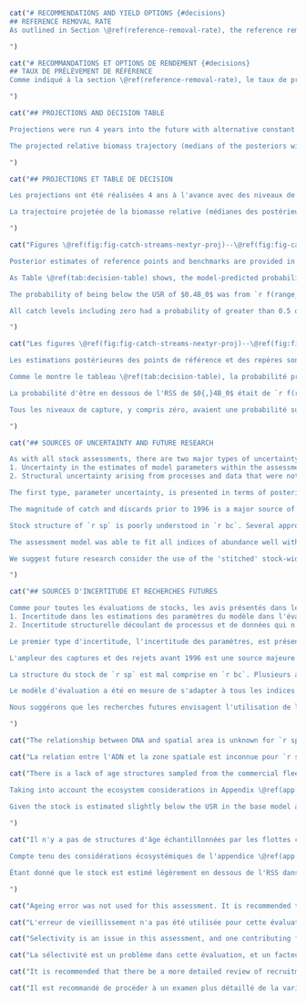 ```r
cat("# RECOMMENDATIONS AND YIELD OPTIONS {#decisions}
## REFERENCE REMOVAL RATE
As outlined in Section \@ref(reference-removal-rate), the reference removal rate was calculated as the amount of constant catch taken each year for the long term to bring the relative spawning biomass to $0.4B_0$. The long-term annual catch calculated was `r f(f_bo_40$catch * 1000)` t. Table \@ref(tab:rate-table) gives the values including the associated instantaneous fishing mortality and annual exploitation rate values.

")
```

```r
cat("# RECOMMANDATIONS ET OPTIONS DE RENDEMENT {#decisions}
## TAUX DE PRÉLÈVEMENT DE RÉFÉRENCE
Comme indiqué à la section \@ref(reference-removal-rate), le taux de prélèvement de référence a été calculé comme la quantité de capture constante prélevée chaque année à long terme pour amener la biomasse reproductrice relative à $0,4B_0$. La capture annuelle à long terme calculée était `r f(f_bo_40$catch * 1000)` t. Le tableau \@ref(tab:rate-table) donne les valeurs, y compris les valeurs associées de mortalité par pêche instantanée et de taux d'exploitation annuel.

")
```

```r
cat("## PROJECTIONS AND DECISION TABLE

Projections were run 4 years into the future with alternative constant catch levels ranging from `r f(min(base_model$proj$tac.vec * 1000))` to `r f(max(base_model$proj$tac.vec * 1000))` t in 1,000 t increments for the years `r assess_yr`--`r assess_yr + base_model$proj$num.projyrs`. Projected log recruitment deviations in the years `r assess_yr`--`r assess_yr + base_model$proj$num.projyrs` were drawn randomly with replacement from the estimated 2010--2019 deviations (omitting the poorly estimated 2020 and 2021 deviations).

The projected relative biomass trajectory (medians of the posteriors with 95% CI) and a closeup view of it are shown in Figures \@ref(fig:fig-rel-biomass-proj) and \@ref(fig:fig-rel-biomass-proj-closeup) respectively. The 95% CI in the trajectory becomes larger the further into the future the projections are run. Using 10,000 t catch in 2024 as an example, the 95% CI for the 2025 biomass spans from `r f(lo_uncert_2025_catch_10, 3)` to `r f(hi_uncert_2025_catch_10, 3)`, which represents a range of `r f(diff_uncert_2025_catch_10, 3)`. This is almost twice the size of the difference between the USR and the LRP (0.2). The large amount of uncertainty should be taken into account when evaluating these projections.

")
```

```r
cat("## PROJECTIONS ET TABLE DE DÉCISION

Les projections ont été réalisées 4 ans à l'avance avec des niveaux de capture constants alternatifs allant de `r f(min(base_model$proj$tac.vec * 1000))` à `r f(max(base_model$proj$tac.vec * 1000))` t par incréments de 1 000 t pour les années `r assess_yr`--`r assess_yr + base_model$proj$num.projyrs - 1`. Les écarts logarithmiques de recrutement projetés pour les années `r assess_yr`--`r assess_yr + base_model$proj$num.projyrs - 1` ont été tirés au hasard avec remplacement à partir des écarts estimés pour la période 2010-2019 (en omettant les écarts mal estimés pour les années 2020 et 2021).

La trajectoire projetée de la biomasse relative (médianes des postérieures avec IC à 95 %) et une vue rapprochée de celle-ci sont présentées dans les figures \@ref(fig:fig-rel-biomass-proj) et \@ref(fig:fig-rel-biomass-proj-closeup) respectivement. L'IC à 95 % de la trajectoire est d'autant plus grand que les projections sont éloignées dans le temps. Si l'on prend l'exemple d'une capture de 10 000 tonnes en 2024, l'IC à 95 % pour la biomasse de 2025 s'étend de `r f(lo_uncert_2025_catch_10, 3)` à `r f(hi_uncert_2025_catch_10, 3)`, ce qui représente une fourchette de `r f(diff_uncert_2025_catch_10, 3)`. Cela représente presque le double de la différence entre l'RSS et le PRL (0,2). La grande incertitude doit être prise en compte lors de l'évaluation de ces projections.

")
```

```r
cat("Figures \@ref(fig:fig-catch-streams-nextyr-proj)--\@ref(fig:fig-catch-streams-nextnextnextnextyr-proj) show the medians of the posterior, 50% CI and 95% CI for the relative spawning biomass in the projected years, for each catch level applied. The $B_0$ reference points are also shown along with a reference line for $0.35B_0$. These figures give another view of the medians and uncertainties shown in Figures \@ref(fig:fig-rel-biomass-proj) and \@ref(fig:fig-rel-biomass-proj-closeup), but with each figure representing one projected year only so that each posterior can be more clearly seen.

Posterior estimates of reference points and benchmarks are provided in Table \@ref(tab:reference-points-table). A decision table is presented showing predicted probabilities of undesirable states under the projected catch levels (Table \@ref(tab:decision-table)). An undesirable biomass-based performance measure is defined to occur when the projected spawning biomass is below the reference point or benchmark, e.g. the ratio `r paste0('$B_{', proj_yr, '}/B_\mathrm{ReferencePoint} < 1$')`. Probabilities in the decision tables are measured as the proportion of posterior samples that meet the above criteria.

As Table \@ref(tab:decision-table) shows, the model-predicted probability of the `r proj_yr` relative spawning biomass being below the `r assess_yr` relative spawning biomass ranged from `r prob_2023_2022_catch_0` under `r f(min(base_model$proj$tac.vec * 1000))` t of catch to `r prob_2023_2022_catch_15` under `r f(max(base_model$proj$tac.vec * 1000))` t of catch. The catch that is closest to 0.5 probability of the biomass declining from `r assess_yr` to `r proj_yr` while still being below 0.5 is `r f(catch_less_50_50 * 1000)` t, at a probability of `r val_less_50_50`.

The probability of being below the USR of $0.4B_0$ was from `r f(range_below_04bo[1], 3)` to `r f(range_below_04bo[2], 3)` over the range of catch levels considered; the probability of being below the LRP of $0.2B_0$ for the same catch range was from `r f(range_below_02bo[1], 3)` to `r f(range_below_02bo[2], 3)`.

All catch levels including zero had a probability of greater than 0.5 of the `r proj_yr` biomass being under the $0.4B_0$ reference point.

")
```

```r
cat("Les figures \@ref(fig:fig-catch-streams-nextyr-proj)--\@ref(fig:fig-catch-streams-nextnextnextnextyr-proj) montrent les médianes de la valeur postérieure, l'IC à 50 % et l'IC à 95 % pour la biomasse reproductrice relative dans les années projetées, pour chaque flux de capture appliqué. Les points de référence de la base $B_0$ sont également indiqués, ainsi qu'une ligne de référence pour 0,35B_0$. Ces figures donnent un autre aperçu des médianes et des incertitudes présentées dans la figure \@ref(fig:fig-rel-biomass-proj), mais chaque figure ne représente qu'une seule année projetée, de sorte que chaque postérieur peut être vu plus clairement.

Les estimations postérieures des points de référence et des repères sont fournies dans le tableau \@ref(tab:reference-points-table). Une table de décision est présentée, montrant les probabilités prédites d'états indésirables dans le cadre des niveaux de capture projetés (Tableau \@ref(tab:decision-table)). Une mesure de performance indésirable basée sur la biomasse est définie comme se produisant lorsque la biomasse reproductrice projetée est inférieure au point de référence, par exemple le ratio `r paste0('$B_{', proj_yr, '}/B_\mathrm{ReferencePoint} < 1$')`. Les probabilités dans les tables de décision sont mesurées comme la proportion d'échantillons postérieurs qui répondent aux critères ci-dessus.

Comme le montre le tableau \@ref(tab:decision-table), la probabilité prédite par le modèle que la biomasse de frai relative `r proj_yr` soit inférieure à la biomasse de frai relative `r assess_yr` était comprise entre `r prob_2023_2022_catch_0` et `r f(min(base_model$proj$tac.vec * 1000))` t de capture à `r prob_2023_2022_catch_15` sous `r f(max(base_model$proj$tac.vec * 1000))` t de capture. La prise qui est la plus proche de la probabilité de 0,5 que la biomasse diminue de `r assess_yr` à `r proj_yr` tout en restant en dessous de 0,5 est `r f(catch_less_50_50 * 1000)` t, à une probabilité de `r val_less_50_50`.

La probabilité d'être en dessous de l'RSS de $0{,}4B_0$ était de `r f(range_below_04bo[1], 3)` à `r f(range_below_04bo[2], 3)` sur la gamme des niveaux de capture considérés ; la probabilité d'être en dessous du PRL de $0{,}2B_0$ pour la même gamme de capture était de `r f(range_below_02bo[1], 3)` à `r f(range_below_02bo[2], 3)`.

Tous les niveaux de capture, y compris zéro, avaient une probabilité supérieure à 0,5 que la biomasse `r proj_yr` soit inférieure au point de référence $0{,}4B_0$.

")
```

```r
cat("## SOURCES OF UNCERTAINTY AND FUTURE RESEARCH

As with all stock assessments, there are two major types of uncertainty in the advice presented in this document:
1. Uncertainty in the estimates of model parameters within the assessment
2. Structural uncertainty arising from processes and data that were not included in the assessment

The first type, parameter uncertainty, is presented in terms of posterior credible intervals for parameters and state variables such as biomass, recruitment, and fishing mortality. This uncertainty was captured in the decision tables and was further explored using sensitivity analyses. The second type, structural uncertainty, was tested through sensitivity tests of model structure and the inclusion/removal of data.

The magnitude of catch and discards prior to 1996 is a major source of structural uncertainty in this assessment. As discussed in Section \@ref(sec:catch-data), all catch data prior to 1996 were omitted from this assessment on the recommendation of industry advisors and Technical Working Group, as was done in the `r la`. `r sp` is known to have been discarded at sea in large quantities due to proteolysis of the flesh if catches were not landed and frozen quickly after capture. Applications of ratio estimators or models to estimate historical discard rates were rejected as analytical tools due to discarding of whole tows and changes to discarding behaviour over time.

Stock structure of `r sp` is poorly understood in `r bc`. Several approaches are available to improve understanding of stock structure including genetic analysis, analysis of otolith microchemistry, and analysis of life-history traits such as growth and maturity. `r sp` is managed as a coastwide stock. If there are distinct stocks within `r bc` waters, there may be risks associated with taking a large proportion of the TAC from one area. In particular, the less steep decline in the `r qcs` compared to the declines seen in the other survey indexes raises questions about stock structure.

The assessment model was able to fit all indices of abundance well with the possible exception of the `r qcs`. Although the index has declined since 2015 (and in particular in 2021 after the initial Technical Working Group meetings), the decline has been somewhat less pronounced than the other surveys or the `r dcpue`. We attempted to better fit the `r qcs` with survey-specific time-varying selectivity, but we were unable to obtain satisfactory estimates of selectivity and MCMC diagnostics on this model and so used time-invariant selectivity in the base model. It is possible Queen Charlotte Sound represents a nursery ground for `r sp` or factors affecting local distribution or movement (such as environmental conditions) have resulted in a moderately different index pattern in the `r qcs` compared to the other surveys. Overall, the congruence between the coastwide 'stitched' synoptic survey and the `r dcpue` give us some confidence that both data sources are capturing underlying biomass dynamics.

We suggest future research consider the use of the 'stitched' stock-wide geostatistical index as a replacement for considering each of the synoptic surveys as independent samples from the same overall stock (sometimes with different selectivities). The distinct age composition data precluded us from doing that in this assessment, but future research could consider the impact of considering these composition data as independent samples from the same overall stock (perhaps with area and density expansion) or standardizing these data as well with a similar multivariate geostatistical model.

")
```

```r
cat("## SOURCES D'INCERTITUDE ET RECHERCHES FUTURES

Comme pour toutes les évaluations de stocks, les avis présentés dans le présent document comportent deux grands types d'incertitude :
1. Incertitude dans les estimations des paramètres du modèle dans l'évaluation
2. Incertitude structurelle découlant de processus et de données qui n'ont pas été inclus dans l'évaluation.

Le premier type d'incertitude, l'incertitude des paramètres, est présenté en termes d'intervalles crédibles postérieurs pour les paramètres et les variables d'état telles que la biomasse, le recrutement et la mortalité par pêche. Cette incertitude a été prise en compte dans les tables de décision et a été explorée plus avant à l'aide d'analyses de sensibilité.

L'ampleur des captures et des rejets avant 1996 est une source majeure d'incertitude structurelle dans cette évaluation. Comme indiqué à la section \@ref(sec:catch-data), toutes les données de capture antérieures à 1996 ont été omises de cette évaluation sur recommandation des conseillers du secteur et du groupe de travail technique, comme cela a été fait dans le cas de `r la`. On sait que le `r sp` a été rejeté en mer en grandes quantités en raison de la protéolyse de la chair si les captures n'étaient pas débarquées et congelées rapidement après la capture. Les applications d'estimateurs de ratios ou de modèles pour estimer les taux de rejets historiques ont été rejetées en tant qu'outils analytiques en raison des rejets de traits entiers et des changements de comportement en matière de rejets au fil du temps.

La structure du stock de `r sp` est mal comprise en `r bc`. Plusieurs approches sont disponibles pour améliorer la compréhension de la structure du stock, y compris l'analyse génétique, l'analyse de la microchimie des otolithes et l'analyse des traits du cycle de vie tels que la croissance et la maturité. `r sp` est géré comme un stock couvrant l'ensemble de la côte. S'il existe des stocks distincts dans les eaux de la CB, le fait de prélever une grande partie du TAC dans une zone peut présenter des risques. En particulier, le déclin moins prononcé du `r qcs` par rapport aux déclins observés dans les autres indices d'enquête soulève des questions sur la structure du stock.

Le modèle d'évaluation a été en mesure de s'adapter à tous les indices d'abondance, à l'exception peut-être du `r qcs`. Bien que l'indice ait diminué depuis 2015 (et en particulier en 2021 après les premières réunions du groupe de travail technique), le déclin a été un peu moins prononcé que pour les autres enquêtes ou le `r dcpue`. Nous avons tenté de mieux ajuster le `r qcs` avec une sélectivité variable dans le temps spécifique à l'enquête, mais nous n'avons pas été en mesure d'obtenir des estimations satisfaisantes de la sélectivité et des diagnostics MCMC sur ce modèle et nous avons donc utilisé une sélectivité invariante dans le temps dans le modèle de base. Il est possible que le détroit de la Reine-Charlotte représente une zone d'alevinage pour les `r sp` ou que des facteurs affectant la distribution locale ou les mouvements (tels que les conditions environnementales) aient entraîné un modèle d'indice modérément différent dans les `r qcs` par rapport aux autres relevés. Dans l'ensemble, la concordance entre l'étude synoptique 'cousue' sur l'ensemble de la côte et le `r dcpue` nous permet de croire que les deux sources de données capturent la dynamique sous-jacente de la biomasse.

Nous suggérons que les recherches futures envisagent l'utilisation de l'indice géostatistique 'recousu' pour l'ensemble du stock en remplacement de la prise en compte de chacune des campagnes synoptiques comme des échantillons indépendants du même stock global (parfois avec des sélectivités différentes). Les données distinctes sur la composition par âge nous ont empêchés de le faire dans cette évaluation, mais les recherches futures pourraient envisager l'impact de la prise en compte de ces données sur la composition comme des échantillons indépendants du même stock global (peut-être avec une expansion de la zone et de la densité) ou de la normalisation de ces données avec un modèle géostatistique multivarié similaire.

")
```

```r
cat("The relationship between DNA and spatial area is unknown for `r sp`. In future it is recommended that a genetic study take place to determine differences between `r sp` found in the Strait of Georgia, Queen Charlotte Sound, Hecate Strait, and WCVI.")
```

```r
cat("La relation entre l'ADN et la zone spatiale est inconnue pour `r sp`. À l'avenir, il est recommandé de réaliser une étude génétique pour déterminer les différences entre les `r sp` trouvés dans le détroit de Géorgie, le détroit de la Reine-Charlotte, le détroit d'Hécate et la COIV.")
```

```r
cat("There is a lack of age structures sampled from the commercial fleets from 2020 onwards. This would have had a minimal effect on this assessment given the last year of data was 2021. However, this may have an increasingly large impact on the assessment in terms of estimating selectivity, recruitment, and tracking age-cohorts within the composition data. Retrospective analyses could be conducted excluding existing commercial age data to partially evaluate this impact. Simulation analyses, possibly including closed-loop simulation, could also evaluate this impact. However, we think it is reasonable to assume that some level of continued age structure sampling from the commercial fleet will be important to this assessment going forward. It is suggested that collecting maturity data from winter samples (from commercial fisheries or surveys) could help reconcile the position of the maturity ogives with respect to selectivity curves because this species is a winter spawner while all the structured surveys operate in the spring/summer/fall months. In addition, future work could investigate various treatments of dynamic B0 (e.g., @berger2019).

Taking into account the ecosystem considerations in Appendix \@ref(app:eco) and known biology of `r sp`, there are no clear indications that current environmental conditions should modify the catch advice in this assessment. Future research could evaluate incorporating environmental variables into the `r sp` stock advice more explicitly. It is not clear what mechanism this should entail, although options may include linking environmental indices to natural mortality or recruitment processes [e.g., @wham]. Other options would include adjusting target fishing mortality based on ecosystem modelling [@howell2021] or through closed-loop simulation that aims to find management procedures that are robust to uncertainties about future environmental conditions [e.g., @anderson2020gfmp].
  
Given the stock is estimated slightly below the USR in the base model and close to the LRP under one sensitivity model with higher recruitment variation, as well as declining estimated spawning stock biomass, declining survey indices, and declining estimated recruitment, it is suggested that this stock assessment be updated with new data on a relatively short interval. We suggest an appropriate interval would be two years once one additional survey will have been conducted for each subregion and new commercial biological samples will hopefully be available for aging.

")
```

```r
cat("Il n'y a pas de structures d'âge échantillonnées par les flottes commerciales à partir de 2020. Cela n'aurait eu qu'un effet minime sur cette évaluation étant donné que la dernière année de données était 2021. Toutefois, cela pourrait avoir un impact de plus en plus important sur l'évaluation en termes d'estimation de la sélectivité, du recrutement et du suivi des cohortes d'âge dans les données de composition. Des analyses rétrospectives pourraient être menées en excluant les données commerciales existantes sur l'âge afin d'évaluer partiellement cet impact. Des analyses de simulation, comprenant éventuellement une simulation en boucle fermée, pourraient également évaluer cet impact. Cependant, nous pensons qu'il est raisonnable de supposer qu'un certain niveau d'échantillonnage continu de la structure d'âge de la flotte commerciale sera important pour cette évaluation à l'avenir. Il est suggéré que la collecte de données sur la maturité à partir d'échantillons hivernaux (provenant de pêcheries commerciales ou d'enquêtes) pourrait aider à réconcilier la position des ogives de maturité en ce qui concerne les courbes de sélectivité, car cette espèce est un reproducteur hivernal alors que toutes les enquêtes structurées opèrent pendant les mois de printemps/été/automne. En outre, des travaux futurs pourraient étudier divers traitements du B0 dynamique (par exemple, @berger2019).

Compte tenu des considérations écosystémiques de l'appendice \@ref(app:eco) et de la biologie connue du `r sp`, rien n'indique clairement que les conditions environnementales actuelles devraient modifier l'avis sur les captures dans cette évaluation. Les recherches futures pourraient évaluer l'incorporation de variables environnementales dans l'avis sur le stock de `r sp` de manière plus explicite. Le mécanisme à mettre en œuvre n'est pas clair, bien que des options puissent inclure l'établissement d'un lien entre les indices environnementaux et les processus de mortalité naturelle ou de recrutement [par exemple, @wham]. D'autres options pourraient inclure l'ajustement de la mortalité par pêche cible sur la base de la modélisation de l'écosystème [@howell2021] ou par le biais d'une simulation en boucle fermée qui vise à trouver des procédures de gestion qui sont robustes aux incertitudes sur les conditions environnementales futures [par exemple, @anderson2020gfmp].

Étant donné que le stock est estimé légèrement en dessous de l'RSS dans le modèle de base et proche du PRL dans un modèle de sensibilité avec une plus grande variation du recrutement, ainsi qu'une biomasse estimée du stock reproducteur en baisse, des indices de relevés en baisse et un recrutement estimé en baisse, il est suggéré que cette évaluation du stock soit mise à jour avec de nouvelles données sur un intervalle relativement court. Nous suggérons un intervalle approprié de deux ans, une fois qu'une étude supplémentaire aura été réalisée pour chaque sous-région et que de nouveaux échantillons biologiques commerciaux seront, espérons-le, disponibles pour le vieillissement.

")
```

```r
cat("Ageing error was not used for this assessment. It is recommended that an ageing error matrix be included in the assessment model, to determine model sensitivity to ageing error.")
```

```r
cat("L'erreur de vieillissement n'a pas été utilisée pour cette évaluation. Il est recommandé d'inclure une matrice d'erreur de vieillissement dans le modèle d'évaluation, afin de déterminer la sensibilité du modèle à l'erreur de vieillissement.")
```

```r
cat("Selectivity is an issue in this assessment, and one contributing factor could be catchability changing over time. It is recommended that time-varying catchibility be explored in future assessments if the model framework allows for it.")
```

```r
cat("La sélectivité est un problème dans cette évaluation, et un facteur contributif pourrait être l'évolution de la capturabilité dans le temps. Il est recommandé d'étudier la variabilité temporelle de la capturabilité dans les évaluations futures si le cadre du modèle le permet.")
```

```r
cat("It is recommended that there be a more detailed review of recruitment variance and initial biomass assumptions in future assessments. This includes recruitment assumptions into the projection years.")
```

```r
cat("Il est recommandé de procéder à un examen plus détaillé de la variance du recrutement et des hypothèses de biomasse initiale dans les évaluations futures. Cela inclut les hypothèses de recrutement pour les années de projection.")
```
